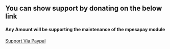 ## You can show support by donating on the below link

#### Any Amount will be supporting the maintenance of the mpesapay module

[Support Via Paypal](https://www.paypal.com/donate/?hosted_button_id=DYVVE53QU35FS)
